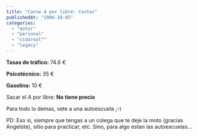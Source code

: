```yaml
---
title: "Carne A por libre: Costes"
publishedAt: "2006-10-05"
categories: 
  - "motor"
  - "personal"
  - "vidareal™"
  - "legacy"
---
```


**Tasas de tráfico:** 74.6 €

**Psicotécnico:** 35 €

**Gasolina:** 10 €

Sacar el A por libre: **No tiene precio**

Para todo lo demas, vete a una autoescuela ;-)

PD: Eso si, siempre que tengas a un colega que te deje la moto (gracias Angelote), sitio para practicar, etc. Sino, para algo estan las autoescuelas...

